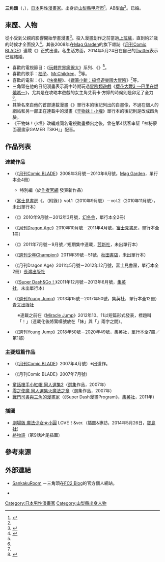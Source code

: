 {{Notability Unreferenced|time=2016-08-18T14:38:23+00:00}}
{{otheruses|三角頭|subject=日本漫畫家|other=《[[沉默之丘系列|沉默之丘2]]》角色|三角頭}}
{{Infobox 漫畫家
| 姓名               = 三角頭
| 職業               = [[漫畫家|漫畫家]]
| 圖像               = 
| 圖像大小           = 
| 圖像說明           = 
| 本名               = 
| 日語原文           = サンカクヘッド
| 英文名             = 
| 假名               = 
| 羅馬字             = Sankakuheddo
| 性別               = 男性
| 國籍               = {{JPN}}
| 出生日期           = {{Birth date and age|1986|3|10|no}}
| 出生地點           = {{JPN}}[[山梨縣|山梨縣]][[甲府市|甲府市]]
| 逝世日期           = 
| 逝世地點           = 
| 活躍時期           = 2007年－
| 類型               = 搞笑、[[戲仿|戲仿]]　
| 出道作品           = 
| 代表作品           = 《{{lang|ja|{{link-ja|荒くれネバーランド|荒くれネバーランド}}}}》<br />《{{link-ja|廚二，你來亂的嗎!?|厨二くんを誰か止めて!}}》<br />《[[干物妹！小埋|干物妹！小埋]]》
| 獎項               = 
| 簽名               = 
| 官方網站           = [http://sankakuhead.web.fc2.com/index.html SankakuRoom] {{ja icon}}
| 附註               = 
}}
{{Japanese|japanese=サンカクヘッド|kana=さんかくへっど|romaji=Sankakuhaddo}}
'''三角頭'''（{{lang-ja|サンカクヘッド}}，{{bd|1986年|3月10日<ref name="sankaku-profile">{{Cite web|url=http://sankakuhead.main.jp/jikoshoukai.html|title=【作者介紹】sankakuroom|work=三角頭在[[FC2|FC2 Blog]]的個人官方網站|accessdate=2016-08-18|language=ja|archive-date=2019-12-29|archive-url=https://web.archive.org/web/20191229113809/http://sankakuhead.main.jp/jikoshoukai.html|dead-url=no}}</ref><ref name="birz">《{{link-ja|Comic BIRZ|コミックバーズ}}》2011年4月號，第621頁，讀者頁面「B·B·S」內的「突撃採訪」單元。</ref>||}}），[[日本|日本]]男性[[漫畫家|漫畫家]]。出身於[[山梨縣|山梨縣]][[甲府市|甲府市]]<ref>{{Cite web|url=http://sdgo.shueisha.co.jp/_bentosankakkei/index.html|title=便·當△｜Super Dash文庫發Media Mix 漫畫誌!!|publisher=[[集英社|集英社]]|accessdate=2016-08-18|language=ja|deadurl=yes|archiveurl=https://web.archive.org/web/20150912235613/http://sdgo.shueisha.co.jp/_bentosankakkei/index.html|archivedate=2015-09-12}}</ref>。AB型[[血型|血]]<ref name="birz" />。已婚。

== 來歷、人物 ==
從小受到父親的影響開始學畫漫畫<ref name="niconews">{{Cite web|url=http://originalnews.nico/48597|script-title=ja:『干物妹！うまるちゃん』作者が衝撃発言。「母がアシスタントを…」巨乳キャラのトーンを母親が貼るってどんな気持ち!?|work=niconico NEWS ORIGINAL|date=2017-09-27|accessdate=2018-04-20|language=ja|archive-date=2018-04-21|archive-url=https://web.archive.org/web/20180421031519/http://originalnews.nico/48597|dead-url=no}}</ref>。投入漫畫創作之前當過[[上班族|上班族]]，直到約21歳的時候才全面投入<ref>{{Cite web|url=http://sannikki.blog16.fc2.com/blog-entry-130.html|script-title=ja:【廚二，你來亂的嗎!?（11）】もっぐー！|work=三角頭在FC2 Blog的官方個人部落格|publisher=FC2 Blog|date=2012-03-10|accessdate=2016-08-18|language=ja|archive-date=2016-03-04|archive-url=https://web.archive.org/web/20160304202243/http://sannikki.blog16.fc2.com/blog-entry-130.html|dead-url=no}}</ref>。其後2008年在[[Mag_Garden|Mag Garden]]的旗下雜誌《[[月刊Comic_BLADE|月刊Comic BLADE]]》連載《{{lang|ja|ぽんてら}}》正式出道。私生活方面，2014年5月24日在自己的[[Twitter|Twitter]]表示已經結婚。
* 喜歡的電視節目：《[[玩轉世界瘋很大|玩轉世界瘋很大]]》系列、《{{link-ja|Game Center CX|ゲームセンターCX}}》<ref name="sankaku-profile" />。
* 喜歡的歌手：[[柚子_(組合)|柚子]]、[[Mr.Children|Mr.Children]]、{{link-ja|鶴 (バンド)|鶴 (バンド)|鶴}}<ref name="sankaku-profile" />等。
* 喜歡的電影：《{{link-ja|夏日的時光機器|サマータイムマシン・ブルース}}》、《[[快樂腳|快樂腳]]》、《[[蠟筆小新：搞怪遊樂園大冒險|蠟筆小新：搞怪遊樂園大冒險]]》<ref name="sankaku-profile" />等。
* 三角頭在他的日記漫畫表示高中時期玩過[[冒險遊戲|冒險類]][[電子遊戲|遊戲]]《[[櫻花大戰3_～巴里在燃燒嗎～|櫻花大戰3 ～巴里在燃燒嗎～]]》，尤其是在攻略本遊戲的女主角艾莉卡·方婷的時候則是卯足了全力<ref>{{Cite web|url=http://sankakuhead.main.jp/days/days04.jpg|script-title=ja:【サンカクデイズその4】sankakuroom|work=三角頭在FC2 Blog的個人官方網站|accessdate=2016-08-18|language=ja|archive-date=2016-03-04|archive-url=https://web.archive.org/web/20160304105727/http://sankakuhead.main.jp/days/days04.jpg|dead-url=no}}</ref>。
* 其筆名來自他的首部連載漫畫《{{lang|ja|ぽんてら}}》單行本的後記列出的自畫像，不過在個人的網站和另一部正在連載中的漫畫《[[干物妹！小埋|干物妹！小埋]]》單行本的後記則是改成四角臉。
* 《干物妹！小埋》改編成同名電視動畫播出之後，曾在第4話客串幫「神秘蒙面漫畫家GAMER『SKH』」配音。

== 作品列表 ==
=== 連載作品 ===
* {{lang|ja|ぽんてら}}（《[[月刊Comic_BLADE|月刊Comic BLADE]]》2008年3月號－2010年6月號，[[Mag_Garden|Mag Garden]]，單行本全4冊）
** {{lang|ja|ぽんてら}} 特別編（於[http://sankakuhead.main.jp/manga.html 作者官網] {{Wayback|url=http://sankakuhead.main.jp/manga.html |date=20191229112408 }}發表新作品）
* {{lang|ja|ラノベのラ}}（[[富士見書房|富士見書房]]《{{lang|ja|ちょこドラ}}。（{{link-ja|DRAGON MAGAZINE (富士見書房)|ドラゴンマガジン (富士見書房)|DRAGON MAGAZINE}}附錄）》vol.1（2010年9月號）－vol.2（2010年11月號），未出單行本）
* {{lang|ja|{{link-ja|荒くれネバーランド|荒くれネバーランド}}}}（《{{link-ja|Comic BIRZ|コミックバーズ}}》2010年9月號－2012年3月號，[[幻冬舎|幻冬舎]]，單行本全2冊）
* {{nihongo|[[學園默示錄|學園默示錄]]|学園黙示録ハイスクール·オブ·ザ·ヘッド}}（《[[月刊Dragon_Age|月刊Dragon Age]]》2010年10月號－2011年4月號，[[富士見書房|富士見書房]]，單行本全1冊）
* {{lang|ja|愛しの○○○ちゃん}}（《{{link-ja|Comic RIN|コミックリン}}》2011年7月號－9月號／短期集中連載，[[茜新社|茜新社]]，未出單行本）
* {{lang|ja|うずらコンビニエンス}}（《[[週刊少年Champion|週刊少年Champion]]》2011年39號－51號，[[秋田書店|秋田書店]]，未出單行本）
* {{nihongo|{{link-ja|廚二，你來亂的嗎!?|厨二くんを誰か止めて!}}|厨二くんを誰か止めて！}}（《月刊Dragon Age》2011年5月號－2012年12月號，富士見書房，單行本全2冊）[[長鴻出版社|長鴻出版社]]
* {{nihongo|[[便·當|便·當△]]|ベン·トー△（{{lang|ja|さんかっけい}}）}}（《[[Super_Dash文庫|Super Dash&Go！]]》2011年12月號－2013年6月號，[[集英社|集英社]]，未出單行本）
* {{nihongo|[[干物妹！小埋|干物妹！小埋]]|干物妹（ひもうと）！うまるちゃん}}（《[[週刊YOUNG_JUMP|週刊Young Jump]]》2013年15號－2017年50號，集英社，單行本全12冊）[[青文出版社|青文出版社]]
: ※連載之前在《[[Miracle_Jump|Miracle Jump]]》2012年10、11以短篇形式發表，標題叫「{{lang|ja|干物妹 うまるちゃん}}！」（連載化後將驚嘆號放在「妹」與「{{lang|ja|う}}」兩字之間）。
* {{lang|ja|メイド·イン·ひっこみゅ～ず}}（《週刊Young Jump》2018年50號－2020年49號，集英社，單行本全7冊／第1部）

=== 主要短篇作品 ===
<!--當紅輕小說改編漫畫等，Wikipedia內確定存在並推薦的作品項目可。 -->
* {{lang|ja|ハルカミサキ}}（《[[月刊Comic_BLADE|月刊Comic BLADE]]》2007年4月號）※出道作。
* {{lang|ja|ミサキハルカ}}（《月刊Comic BLADE》2007年7月號）
* [[童話槍手小紅帽|童話槍手小紅帽 同人選集2]]（[[選集|選集]]作品，2007年）
* [[零之使魔|零之使魔 同人選集火魔法之章]]（選集作品，2007年）
* [[戰鬥司書系列|戰鬥司書與三角的漫畫家]]（《Super Dash漫畫Program》，[[集英社|集英社]]，2011年）

=== 插圖 ===
* [[劇場版_魔法少女小圓|劇場版 魔法少女☆小圓]] LOVE！{{lang|ja|マミ}}&{{lang|ja|なぎさ}}ver.（插圖&專訪，2014年5月26日，[[寶島社|寶島社]]）
* [[終物語|終物語]]（第9話片尾插圖）

== 參考來源 ==
{{reflist}}

== 外部連結 ==
* [http://sankakuhead.web.fc2.com/index.html SankakuRoom] {{Wayback|url=http://sankakuhead.web.fc2.com/index.html |date=20161222230306 }} {{ja icon}}－三角頭在[[FC2|FC2 Blog]]的官方個人網站。
* {{Twitter|sankakuhead}} {{ja icon}}

{{Normdaten}}
{{DEFAULTSORT:Sankakuheddo}}
[[Category:日本男性漫畫家|Category:日本男性漫畫家]]
[[Category:山梨縣出身人物|Category:山梨縣出身人物]]